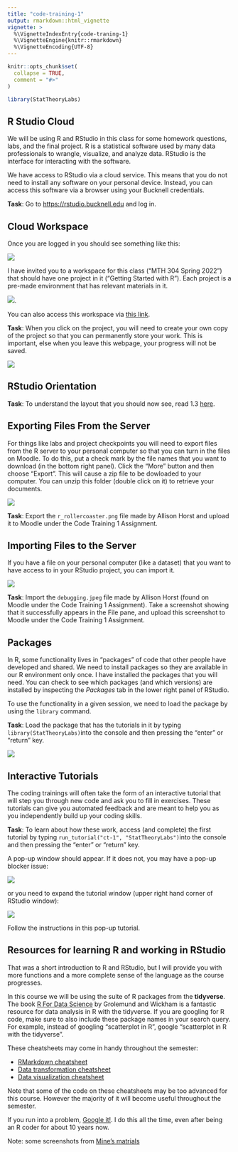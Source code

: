 ```yaml
---
title: "code-training-1"
output: rmarkdown::html_vignette
vignette: >
  %\VignetteIndexEntry{code-traning-1}
  %\VignetteEngine{knitr::rmarkdown}
  %\VignetteEncoding{UTF-8}
---
```


```r
knitr::opts_chunk$set(
  collapse = TRUE,
  comment = "#>"
)
```

```r
library(StatTheoryLabs)
```

## R Studio Cloud

We will be using R and RStudio in this class for some homework questions, labs, and the final project. R is a statistical software used by many data professionals to wrangle, visualize, and analyze data. RStudio is the interface for interacting with the software.

We have access to RStudio via a cloud service. This means that you do not need to install any software on your personal device. Instead, you can access this software via a browser using your Bucknell credentials.

**Task**: Go to [https://rstudio.bucknell.edu](https://rstudio.bucknell.edu) and log in.

## Cloud Workspace

Once you are logged in you should see something like this:

![](cloud-opener.png)

I have invited you to a workspace for this class ("MTH 304 Spring 2022") that should have one project in it ("Getting Started with R"). Each project is a pre-made environment that has relevant materials in it.

![](cloud-next.png).

You can also access this workspace via [this link](https://sso.rstudio.cloud/bucknell-university?redirect=https%3A%2F%2Frstudio.cloud%2Fspaces%2F205242%2Fjoin%3Faccess_code%3Dt%252Ffr9xIQjo%252BlA16VANIh3xD8eX0nCPwi2U7%252BqJVr).

**Task**: When you click on the project, you will need to create your own copy of the project so that you can permanently store your work. This is important, else when you leave this webpage, your progress will not be saved.

![](save-copy.png)

## RStudio Orientation

**Task**: To understand the layout that you should now see, read 1.3 [here](https://intro2r.com/rstudio_orient.html).

## Exporting Files From the Server

For things like labs and project checkpoints you will need to export files from the R server to your personal computer so that you can turn in the files on Moodle. To do this, put a check mark by the file names that you want to download (in the bottom right panel). Click the "More" button and then choose "Export". This will cause a zip file to be dowloaded to your computer. You can unzip this folder (double click on it) to retrieve your documents. 

![](export.png)

**Task**: Export the `r_rollercoaster.png` file made by Allison Horst and upload it to Moodle under the Code Training 1 Assignment. 

## Importing Files to the Server 

If you have a file on your personal computer (like a dataset) that you want to have access to in your RStudio project, you can import it.

![](import.png)

**Task**: Import the `debugging.jpeg` file made by Allison Horst (found on Moodle under the Code Training 1 Assignment). Take a screenshot showing that it successfully appears in the File pane, and upload this screenshot to Moodle under the Code Training 1 Assignment. 

## Packages

In R, some functionality lives in "packages" of code that other people have developed and shared. We need to install packages so they are available in our R environment only once. I have installed the packages that you will need. You can check to see which packages (and which versions) are installed by inspecting the *Packages* tab in the lower right panel of RStudio. 

To use the functionality in a given session, we need to load the package by using the `library` command. 

**Task**: Load the package that has the tutorials in it by typing `library(StatTheoryLabs)`into the console and then pressing the "enter" or "return" key.

![](library.png)

## Interactive Tutorials

The coding trainings will often take the form of an interactive tutorial that will step you through new code and ask you to fill in exercises. These tutorials can give you automated feedback and are meant to help you as you independently build up your coding skills.

**Task**: To learn about how these work, access (and complete) the first tutorial by typing `run_tutorial("ct-1", "StatTheoryLabs")`into the console and then pressing the "enter" or "return" key. 

A pop-up window should appear. If it does not, you may have a pop-up blocker issue:

![](popups.png)

or you need to expand the tutorial window (upper right hand corner of RStudio window):

![](tutorial-window.png)


Follow the instructions in this pop-up tutorial.

## Resources for learning R and working in RStudio

That was a short introduction to R and RStudio, but I will provide you with more functions and a more complete sense of the language as the course progresses. 

In this course we will be using the suite of R packages from the **tidyverse**. 
The book [R For Data Science](https://r4ds.had.co.nz/) by Grolemund and Wickham is a fantastic resource for data analysis in R with the tidyverse. 
If you are googling for R code, make sure to also include these package names in your search query. For example, instead of googling "scatterplot in R", google "scatterplot in R with the tidyverse".

These cheatsheets may come in handy throughout the semester:

- [RMarkdown cheatsheet](https://github.com/rstudio/cheatsheets/raw/master/rmarkdown-2.0.pdf)
- [Data transformation cheatsheet](https://github.com/rstudio/cheatsheets/raw/master/data-transformation.pdf)
- [Data visualization cheatsheet](https://github.com/rstudio/cheatsheets/raw/master/data-visualization-2.1.pdf)

Note that some of the code on these cheatsheets may be too advanced for this course. However the majority of it will become useful throughout the semester.

If you run into a problem, [Google it!](https://ucsb-meds.github.io/teach-me-how-to-google/). I do this all the time, even after being an R coder for about 10 years now.

Note: some screenshots from [Mine's matrials](https://education.rstudio.com/blog/2020/04/teaching-with-rstudio-cloud-q-a/)